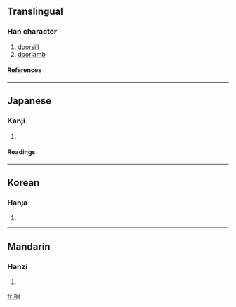 ==Translingual==
===Han character===
{{Han char|rn=75|rad=木|as=07|sn=11|four=4690<sub>0</sub>|canj=木田木 (DWD), X木田木 (XDWD)}}
# [[doorsill]]
# [[doorjamb]]
====References====
{{Han ref|kx=0531.040|dkj=14883|dj=0919.060|hdz=21214.030|uh=68B1|ud=26801|bh=B1EE|bd=45550}}

----
==Japanese==
===Kanji===
{{ja-kanji|grade=|rs=木07}}
# {{defn|Japanese}} 
====Readings====
{{ja-readings|on=[[こん]] (kon)|kun=[[しきみ]] (shikimi), [[こり]] (kori)}}

----
==Korean==
===Hanja===
{{ko-hanja|hangeul=곤|eumhun=|rv=gon|mr=kon|y=kon}}
# {{defn|Korean}}

----
==Mandarin==
===Hanzi===
{{cmn-hanzi|pin=[[bīn]] (bin1), [[kǔn]] (kun3)|wg=pin<sup>1</sup>, k'un<sup>3</sup>}}
# {{defn|Mandarin}}

[[fr:梱]]